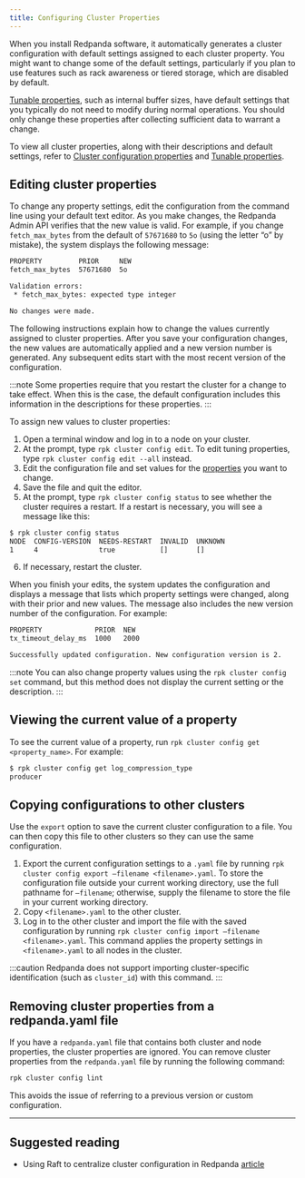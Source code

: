 ```yaml
---
title: Configuring Cluster Properties
---
```


<head>
    <meta name="title" content="Configuring cluster properties | Redpanda Docs" data-rh="true"/>
    <meta name="description" content="Configuring cluster properties using rpk commands" data-rh="true"/>
</head>

When you install Redpanda software, it automatically generates a cluster configuration with default settings assigned to each cluster property. 
You might want to change some of the default settings, particularly if you plan to use features such as rack awareness or tiered storage, which are disabled by default.

[Tunable properties](../../reference/tunable-properties), such as internal buffer sizes, have default settings that you typically do not need to modify during normal operations. You should only change these properties after collecting sufficient data to warrant a change.

To view all cluster properties, along with their descriptions and default settings, refer to [Cluster configuration properties](../../reference/cluster-properties) and [Tunable properties](../../reference/tunable-properties).

## Editing cluster properties

To change any property settings, edit the configuration from the command line using your default text editor. As you make changes, the Redpanda Admin API verifies that the new value is valid. For example, if you change `fetch_max_bytes` from the default of `57671680` to `5o` (using the letter “o” by mistake), the system displays the following message:

```bash
PROPERTY         PRIOR     NEW
fetch_max_bytes  57671680  5o

Validation errors:
 * fetch_max_bytes: expected type integer

No changes were made.
```

The following instructions explain how to change the values currently assigned to cluster properties. After you save your configuration changes, the new values are automatically applied and a new version number is generated. Any subsequent edits start with the most recent version of the configuration.

:::note
Some properties require that you restart the cluster for a change to take effect. When this is the case, the default configuration includes this information in the descriptions for these properties.
:::

To assign new values to cluster properties:

1. Open a terminal window and log in to a node on your cluster.
2. At the prompt, type `rpk cluster config edit`. To edit tuning properties, type `rpk cluster config edit --all` instead.
3. Edit the configuration file and set values for the [properties](../../reference/cluster-properties) you want to change.
4. Save the file and quit the editor.
5. At the prompt, type `rpk cluster config status` to see whether the cluster requires a restart. If a restart is necessary, you will see a message like this:

```bash
$ rpk cluster config status
NODE  CONFIG-VERSION  NEEDS-RESTART  INVALID  UNKNOWN
1     4               true           []       []
```

6. If necessary, restart the cluster.

When you finish your edits, the system updates the configuration and displays a message that lists which property settings were changed, along with their prior and new values. The message also includes the new version number of the configuration. For example:

```bash
PROPERTY             PRIOR  NEW
tx_timeout_delay_ms  1000   2000

Successfully updated configuration. New configuration version is 2.
```

:::note
You can also change property values using the `rpk cluster config set` command, but this method does not display the current setting or the description.
:::

## Viewing the current value of a property

To see the current value of a property, run `rpk cluster config get <property_name>`. For example:

```bash
$ rpk cluster config get log_compression_type
producer
```

## Copying configurations to other clusters

Use the `export` option to save the current cluster configuration to a file. You can then copy this file to other clusters so they can use the same configuration.

1. Export the current configuration settings to a `.yaml` file by running `rpk cluster config export –filename <filename>.yaml`. To store the configuration file outside your current working directory, use the full pathname for `–filename`; otherwise, supply the filename to store the file in your current working directory.
2. Copy `<filename>.yaml` to the other cluster.
3. Log in to the other cluster and import the file with the saved configuration by running `rpk cluster config import –filename <filename>.yaml`. This command applies the property settings in `<filename>.yaml` to all nodes in the cluster.

:::caution
Redpanda does not support importing cluster-specific identification (such as `cluster_id`) with this command.
:::

## Removing cluster properties from a redpanda.yaml file

If you have a `redpanda.yaml` file that contains both cluster and node properties, the cluster properties are ignored.
You can remove cluster properties from the `redpanda.yaml` file by running the following command:

```bash
rpk cluster config lint
```

This avoids the issue of referring to a previous version or custom configuration.

---

## Suggested reading

- Using Raft to centralize cluster configuration in Redpanda [article](https://redpanda.com/blog/raft-centralized-cluster-configuration-improvements/)
